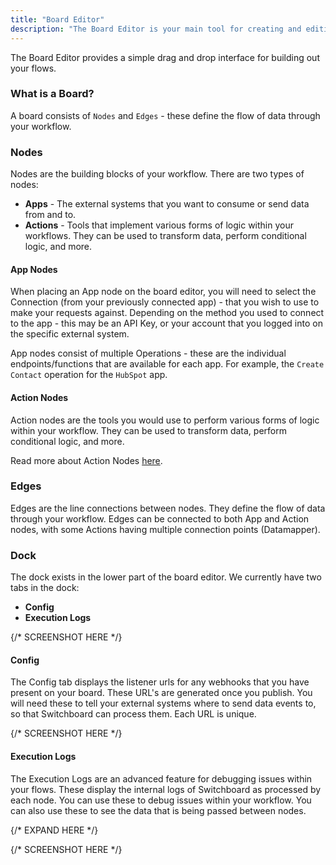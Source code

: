 ```yaml
---
title: "Board Editor"
description: "The Board Editor is your main tool for creating and editing boards. It is a visual tool that allows you to create and edit boards by dragging and dropping components onto the board."
---
```


The Board Editor provides a simple drag and drop interface for building out your flows.

### What is a Board?

A board consists of `Nodes` and `Edges` - these define the flow of data through your workflow.

### Nodes

Nodes are the building blocks of your workflow. There are two types of nodes:

- **Apps** - The external systems that you want to consume or send data from and to.
- **Actions** - Tools that implement various forms of logic within your workflows. They can be used to transform data, perform conditional logic, and more.

#### App Nodes

When placing an App node on the board editor, you will need to select the Connection (from your previously connected app) - that you wish to use to make your requests against. Depending on the method you used to connect to the app - this may be an API Key, or your account that you logged into on the specific external system.

App nodes consist of multiple Operations - these are the individual endpoints/functions that are available for each app. For example, the `Create Contact` operation for the `HubSpot` app.

#### Action Nodes

Action nodes are the tools you would use to perform various forms of logic within your workflow. They can be used to transform data, perform conditional logic, and more.

Read more about Action Nodes [here](/features/actions/overview).

### Edges

Edges are the line connections between nodes. They define the flow of data through your workflow. Edges can be connected to both App and Action nodes, with some Actions having multiple connection points (Datamapper).

### Dock

The dock exists in the lower part of the board editor. We currently have two tabs in the dock:

- **Config**
- **Execution Logs**

{/* SCREENSHOT HERE */}

#### Config

The Config tab displays the listener urls for any webhooks that you have present on your board. These URL's are generated once you publish. You will need these to tell your external systems where to send data events to, so that Switchboard can process them. Each URL is unique.

{/* SCREENSHOT HERE */}

#### Execution Logs

The Execution Logs are an advanced feature for debugging issues within your flows. These display the internal logs of Switchboard as processed by each node. You can use these to debug issues within your workflow. You can also use these to see the data that is being passed between nodes.

{/* EXPAND HERE */}

{/* SCREENSHOT HERE */}
